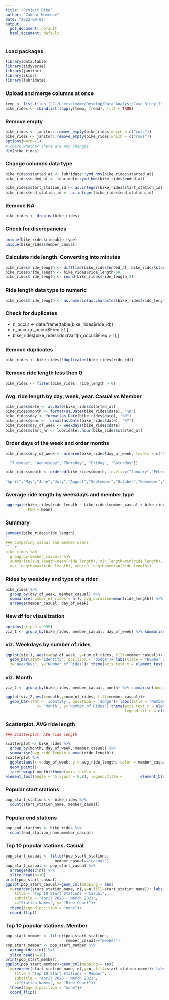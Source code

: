 ---
title: "Project Bike"
author: "Zakhar Mamedov"
date: "2022-09-09"
output:
  pdf_document: default
  html_document: default
---

### Load packages
````{r}
library(data.table)
library(tidyverse)
library(janitor)
library(skimr)
library(lubridate)
````
### Upload and merge columns at once
````{r}
temp <- list.files ("C:/Users/imame/Desktop/Data Analyst/Case Study 1", full.names = TRUE, pattern = "\\.csv$")
bike_rides <- rbindlist(lapply(temp, fread), fill = TRUE)
````
### Remove empty
````{r}
bike_rides <- janitor::remove_empty(bike_rides,which = c("cols"))
bike_rides <- janitor::remove_empty(bike_rides,which = c("rows"))
options(warn=-1)
# check whether there are any changes
dim(bike_rides)
````
### Change columns data type
````{r}
bike_rides$started_at <- lubridate::ymd_hms(bike_rides$started_at)
bike_rides$ended_at <- lubridate::ymd_hms(bike_rides$ended_at)

bike_rides$start_station_id <- as.integer(bike_rides$start_station_id)
bike_rides$end_station_id <- as.integer(bike_rides$end_station_id)
````
### Remove NA
````{r}
bike_rides <- drop_na(bike_rides)
````
### Check for discrepancies
````{r}
unique(bike_rides$rideable_type)
unique(bike_rides$member_casual)
````


### Calculate ride length. Converting into minutes
````{r}
bike_rides$ride_length <- difftime(bike_rides$ended_at, bike_rides$started_at)
bike_rides$ride_length <- bike_rides$ride_length/60
bike_rides$ride_length <- round(bike_rides$ride_length,2)
````

### Ride length data type to numeric
````{r}
bike_rides$ride_length <- as.numeric(as.character(bike_rides$ride_length))
````

### Check for duplicates

* n_occur <- data.frame(table(bike_rides$ride_id))
* n_occur[n_occur$Freq >1,]
* bike_rides[bike_rides$ride_id %in% n_occur$Var1[n_occur$Freq > 1],]

### Remove duplicates 
````{r}
bike_rides <- bike_rides[!duplicated(bike_rides$ride_id)]
````

### Remove ride length less then 0
````{r}
bike_rides <- filter(bike_rides, ride_length > 0)
````

### Avg. ride length by day, week, year. Casual vs Member
````{r}
bike_rides$date <- as.Date(bike_rides$started_at)
bike_rides$month <- format(as.Date(bike_rides$date), "%B")
bike_rides$day <- format(as.Date(bike_rides$date), "%d")
bike_rides$year <- format(as.Date(bike_rides$date), "%Y")
bike_rides$day_of_week <- weekdays(bike_rides$date)
bike_rides$start_hr <- lubridate::hour(bike_rides$started_at)
````

### Order days of the week and order months
````{r}
bike_rides$day_of_week <- ordered(bike_rides$day_of_week, levels = c("Sunday", "Monday",
                                                                     
  "Tuesday", "Wednesday","Thursday", "Friday", "Saturday"))

bike_rides$month <- ordered(bike_rides$month, levels=c("January","February","March",
                                                       
"April","May","June","July","August","September","October","November","December"))
````
### Average ride length by weekdays and member type
````{r}
aggregate(bike_rides$ride_length ~ bike_rides$member_casual + bike_rides$day_of_week,
          FUN = mean)
````
### Summary
````{r}
summary(bike_rides$ride_length)
```
### Comparing casual and member users
````{r}
bike_rides %>% 
  group_by(member_casual) %>% 
  summarise(avg_length=mean(ride_length), min_length=min(ride_length), 
  max_length=max(ride_length), median_length=median(ride_length))
````

### Rides by weekday and  type of a rider
````{r}
bike_rides %>% 
  group_by(day_of_week, member_casual) %>% 
  summarise(number_of_rides = n(), avg_duration=mean(ride_length)) %>% 
  arrange(member_casual, day_of_week)
````
### New df for visualization
````{r}
options(scipen = 999)
viz_1 <- group_by(bike_rides, member_casual, day_of_week) %>% summarise(num_of_rides=n())
````

### viz. Weekdays by number of rides
````{r}
ggplot(viz_1, aes(x=day_of_week, y=num_of_rides, fill=member_casual))+
  geom_bar(stat='identity', position = "dodge")+ labs(title = "Number of Rides by Day",
  x="Weekdays", y="Number of Rides")+ theme(axis.text.x = element_text(angle = 45))
````

### viz. Month
````{r}
viz_2 <- group_by(bike_rides, member_casual, month) %>% summarise(num_of_rides=n())

ggplot(viz_2,aes(x=month,y=num_of_rides, fill=member_casual))+
  geom_bar(stat = 'identity', position = 'dodge')+ labs(title = 'Number of Rides by Month',
              x= 'Month', y='Number of Rides')+theme(axis.text.x = element_text(angle = 45, vjust = 0.6),
                                                     legend.title = element_blank())
````                                   

### Scatterplot. AVG ride length
````{r}
### Scatterplot. AVG ride length

scatterplot <- bike_rides %>%
  group_by(month, day_of_week, member_casual) %>%
  summarise(avg_ride_length = mean(ride_length)) 
scatterplot %>%
  ggplot(aes(x = day_of_week, y = avg_ride_length, color = member_casual))+
  geom_point()+
  facet_wrap(~month)+theme(axis.text.x = 
element_text(angle = 45,vjust = 0.8), legend.title =        element_blank())+labs(title = "Average Ride Length for Each Month",  y="Ride Length",x="Weekdays")
```` 

### Popular start stations
````{r}
pop_start_stations <- bike_rides %>% 
  count(start_station_name, member_casual)
````

### Popular end stations
````{r}
pop_end_stations <- bike_rides %>% 
  count(end_station_name,member_casual)
````

### Top 10 popular stations. Casual
````{r}
pop_start_casual <- filter(pop_start_stations, 
                      member_casual=="casual")
pop_start_casual <- pop_start_casual %>%  
  arrange(desc(n)) %>% 
  slice_head(n=10)
print(pop_start_casual)
ggplot(pop_start_casual)+geom_col(mapping = aes(
  x=reorder(start_station_name,-n),y=n,fill=start_station_name))+ labs(
    title = "Top 10 Start Stations - Casual",
    subtitle = "April 2020 - March 2021", 
    x="Station Names", y= "Ride Count")+ 
  theme(legend.position = "none")+
  coord_flip()
````

### Top 10 popular stations. Member
````{r}
pop_start_member <- filter(pop_start_stations, 
                           member_casual=="member")
pop_start_member <- pop_start_member %>%  
  arrange(desc(n)) %>% 
  slice_head(n=10)
print(pop_start_member)
ggplot(pop_start_member)+geom_col(mapping = aes(
  x=reorder(start_station_name,-n),y=n, fill=start_station_name))+ labs(
    title = "Top 10 Start Stations - Member",
    subtitle = "April 2020 - March 2021", 
    x="Station Names", y= "Ride Count")+ 
  theme(legend.position = "none")+
  coord_flip()
````